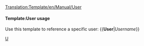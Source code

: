 <noinclude>[[Translation:Template/en/Manual/User]]</noinclude><noinclude>

</noinclude>

<includeonly>{{{1}}}</includeonly><noinclude>

====Template:User usage==== 
Use this template to reference a specific user: 
<nowiki>{{</nowiki>'''User'''|''Username''<nowiki>}}</nowiki>

[[Category:en/Manual/Base Set/Link Templates|U]]</noinclude>